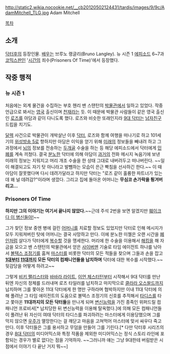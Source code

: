http://static2.wikia.nocookie.net/__cb20120502124431/tardis/images/9/9c/AdamMitchell_TLG.jpg
Adam Mitchell

[[목차]]
== 소개 ==
[[닥터후]]의 등장인물. [[배우]]는 브루노 랭글리(Bruno Langley). 뉴 시즌 1 [[에피소드]] 6~7과 [[코믹스판]]인 '[[시간]]의 죄수(Prisoners Of Time)'에서 등장했다.

== 작중 행적 ==
=== 뉴 시즌 1 ===
처음에는 외계 물건을 수집하는 부호 헨리 밴 스탠턴의 [[박물관]]에서 일하고 있었다. 작중 언급으로 봐서는 [[영국]] 출신이며 [[천재]]라는 듯. 이 때문에 박물관 사람들이 같은 영국 출신인 [[로즈 타일러|로즈]]를 아담과 같이 다니도록 했다. 로즈와 비슷한 또래인지라 [[9대 닥터]]는 [[남자친구]] 드립을 치기도.

[[달렉]] 사건으로 박물관이 개박살난 이후 [[닥터(닥터후)|닥터]], 로즈와 함께 여행을 떠나기로 하고 101세기의 [[위성방송 5]]로 향하지만 아담은 이익을 얻기 위해 [[미래]]의 정보들을 빼내려 하고 그 과정에서 [[뇌]]의 정보를 전송하는 [[두개골]] 수술을 하는 등 해당 에피소드에서 닥터에게 [[민폐]]를 계속 끼쳤다. 결국 [[분노]]한 닥터에 의해 아담이 [[과거]]의 전화 메시지 녹음기에 보낸 미래의 정보는 지워지고 머리 개조 수술을 한 상태 그대로 내버려두고 떠나버린다. ~~일이 해결되고도 자기 탓 아니라고 발뺌하는 모습이 은근 빡침을 선사하긴 한다.~~ 이 때 아담이 잘못했다며 다시 데려가달라고 하지만 닥터는 "로즈 같이 훌륭한 파트너가 있는데 왜 널 데려감?"이라며 생깠다. 그리고 집에 돌아온 어머니는 '''무심코 손가락을 튕겨버리고...'''

=== Prisoners Of Time ===
'''하지만 그의 이야기는 여기서 끝나지 않았다.'''~~근데 주석 2번을 보면 알겠지만 [[페이크다 이 병신들아|훼이크다 이 병신들아!]]~~

그가 찾던 정보 중엔 병에 걸린 [[어머니]]를 치료할 정보도 있었지만 닥터로 인해 메시지가 모두 지워져버린 탓에 어머니는 결국 사망하고 만다. 이에 분노한 미첼은 오랜 시간을 [[폐인]]처럼 살다가 닥터에게 [[복수]]할 것을 맹세한다. 머리에 한 수술을 이용해서 [[해킹]]을 해 자금을 모으고 밴 스탠턴의 박물관에서 얻은 [[사이버맨]] 기술로 타임 에이전트 하나를 낚아서 [[볼텍스 조정기]]를 훔쳐 [[마스터(닥터후)|마스터]]를 비롯한 닥터의 모든 적들을 찾으며 그들과 손을 잡고 '''[[1대 닥터|1대]]부터 [[11대 닥터|11대]]까지 모든 닥터의 컴패니언들을 납치하며''' 닥터에 대한 복수를 시작했다.~~뒷감당을 어떻게 하려고~~

그렇게 [[비키 팰리스터]]와 [[바바라 라이트]], [[이언 체스터턴]]부터 시작해서 9대 닥터를 만난 뒤엔 자신의 정체를 드러내며 로즈 타일러를 납치하고 마지막으로 [[클라라 오스왈드]]까지 납치하며 그를 쫓아온 11대 닥터에게 한 명만 구하라며 협박하지만 이내 11대 닥터에 의해 풀려난 그 타임 에이전트의 도움으로 볼텍스 조정기의 신호를 추적해서 [[타디스]]를 타고 쫓아온 '''11대까지의 모든 닥터들'''을 만나게 되며 [[변신]]능력을 가진 종족인 위퍼드릴 컴패니언 프로비셔[* 납치당한 뒤 변신능력을 이용해 탈옥했다.]에 의해 모든 컴패니언들이 풀려난 뒤 자신이 여태 닥터의 타디스를 파괴하려는 마스터에게 이용당했으며 그를 막지 않으면 [[우주]]가 멸망한다는 걸 깨닫고 마음을 고쳐먹어 마스터에 맞서 싸우다 죽고 만다. 이후 닥터들은 그를 용서하고 무덤을 만들어 그를 기린다.[* 다만 닥터후 시리즈의 경우 [[8대 닥터]]의 미디어믹스와 특정 작품을 제외한 미디어믹스는 정식 스토리 라인에 포함되는 경우가 별로 없다는 점을 기억하자. ~~그러니까 얘는 그냥 9대한테 버림받은 시점에서 이야기 다 끝난 거지 뭐~~]
